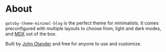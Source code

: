 # About

`gatsby-theme-minimal-blog` is the perfect theme for minimalists.
It comes preconfigured with multiple layouts to choose from, light and dark modes, and [MDX][] out of the box.

Built by [John Otander][johno] and free for anyone to use and customize.

[MDX]: https://mdxjs.com
[johno]: https://johno.com
